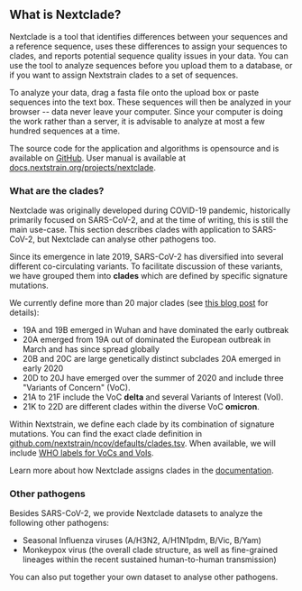 
## What is Nextclade?

Nextclade is a tool that identifies differences between your sequences and a reference sequence,
uses these differences to assign your sequences to clades, and reports potential sequence quality issues in your data.
You can use the tool to analyze sequences before you upload them to a database, or if you want to assign Nextstrain clades to a set of sequences.

To analyze your data, drag a fasta file onto the upload box or paste sequences into the text box.
These sequences will then be analyzed in your browser -- data never leave your computer.
Since your computer is doing the work rather than a server, it is advisable to analyze at most a few hundred sequences at a time.

The source code for the application and algorithms is opensource and is available on [GitHub](https://github.com/nextstrain/nextclade).
User manual is available at [docs.nextstrain.org/projects/nextclade](https://docs.nextstrain.org/projects/nextclade).


### What are the clades?

Nextclade was originally developed during COVID-19 pandemic, historically primarily focused on SARS-CoV-2, and at the time of writing, this is still the main use-case.
This section describes clades with application to SARS-CoV-2, but Nextclade can analyse other pathogens too.

<CladeSchema />

Since its emergence in late 2019, SARS-CoV-2 has diversified into several different co-circulating variants. To
facilitate discussion of these variants, we have grouped them into __clades__ which are defined by specific
signature mutations.

We currently define more than 20 major clades (see [this blog post](https://nextstrain.org/blog/2021-01-06-updated-SARS-CoV-2-clade-naming) for details):

- 19A and 19B emerged in Wuhan and have dominated the early outbreak
- 20A emerged from 19A out of dominated the European outbreak in March and has since spread globally
- 20B and 20C are large genetically distinct subclades 20A emerged in early 2020
- 20D to 20J have emerged over the summer of 2020 and include three "Variants of Concern" (VoC).
- 21A to 21F include the VoC __delta__ and several Variants of Interest (VoI).
- 21K to 22D are different clades within the diverse VoC __omicron__.

Within Nextstrain, we define each clade by its combination of signature mutations.
You can find the exact clade definition in [github.com/nextstrain/ncov/defaults/clades.tsv](https://github.com/nextstrain/ncov/blob/master/defaults/clades.tsv).
When available, we will include [WHO labels for VoCs and VoIs](https://www.who.int/en/activities/tracking-SARS-CoV-2-variants/).

Learn more about how Nextclade assigns clades in the [documentation](https://docs.nextstrain.org/projects/nextclade/en/stable/user/algorithm/).

### Other pathogens

Besides SARS-CoV-2, we provide Nextclade datasets to analyze the following other pathogens:

 * Seasonal Influenza viruses (A/H3N2, A/H1N1pdm, B/Vic, B/Yam)
 * Monkeypox virus (the overall clade structure, as well as fine-grained lineages within the recent sustained human-to-human transmission)

You can also put together your own dataset to analyse other pathogens.
